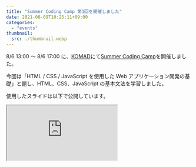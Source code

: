 ```yaml
---
title: "Summer Coding Camp 第1回を開催しました"
date: 2021-08-09T10:25:11+09:00
categories:
  - "events"
thumbnail:
  src: ./thumbnail.webp
---
```


8/6 13:00 〜 8/6 17:00 に、[KOMAD](https://komad.tokyo/)にて[Summer Coding Camp](/2021/events/2021-summer-coding-camp/)を開催しました。

今回は「HTML / CSS / JavaScript を使用した Web アプリケーション開発の基礎」と題し、HTML、CSS、JavaScript の基本文法を学習しました。

使用したスライドは以下で公開しています。

<iframe
  allowfullscreen
  src="https://www.beautiful.ai/embed/-MgZFjNu4k6G2fvi6ru9"
  style={{
    width: "400px",
    height: "250px",
    marginLeft: "auto",
    marginRight: "auto",
  }}
/>

第 2 回のテーマは「Vue.js とモダンフロントエンド」です。まだまだ参加受付中なので、ご興味のある方はぜひお声掛けください！
